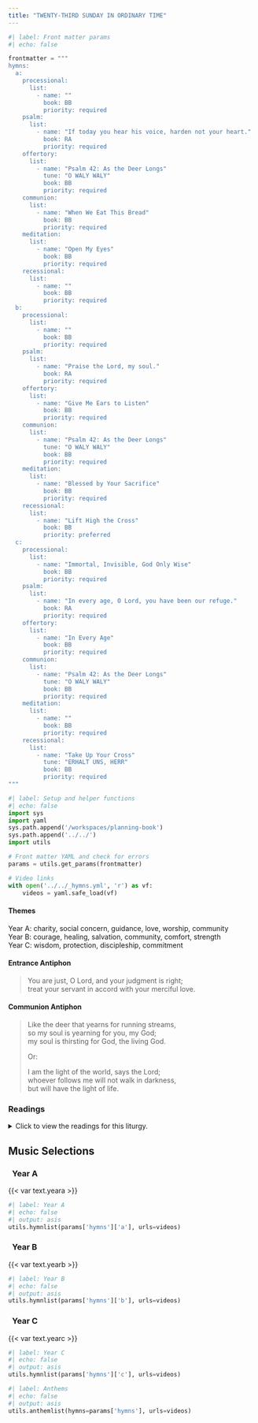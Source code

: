 ```yaml
---
title: "TWENTY-THIRD SUNDAY IN ORDINARY TIME"
---
```


```python
#| label: Front matter params
#| echo: false

frontmatter = """
hymns:
  a:
    processional:
      list:
        - name: ""
          book: BB
          priority: required
    psalm:
      list:
        - name: "If today you hear his voice, harden not your heart."
          book: RA
          priority: required
    offertory:
      list:
        - name: "Psalm 42: As the Deer Longs"
          tune: "O WALY WALY"
          book: BB
          priority: required
    communion:
      list:
        - name: "When We Eat This Bread"
          book: BB
          priority: required
    meditation:
      list:
        - name: "Open My Eyes"
          book: BB
          priority: required
    recessional:
      list:
        - name: ""
          book: BB
          priority: required
  b:
    processional:
      list:
        - name: ""
          book: BB
          priority: required
    psalm:
      list:
        - name: "Praise the Lord, my soul."
          book: RA
          priority: required
    offertory:
      list:
        - name: "Give Me Ears to Listen"
          book: BB
          priority: required
    communion:
      list:
        - name: "Psalm 42: As the Deer Longs"
          tune: "O WALY WALY"
          book: BB
          priority: required
    meditation:
      list:
        - name: "Blessed by Your Sacrifice"
          book: BB
          priority: required
    recessional:
      list:
        - name: "Lift High the Cross"
          book: BB
          priority: preferred
  c:
    processional:
      list:
        - name: "Immortal, Invisible, God Only Wise"
          book: BB
          priority: required
    psalm:
      list:
        - name: "In every age, O Lord, you have been our refuge."
          book: RA
          priority: required
    offertory:
      list:
        - name: "In Every Age"
          book: BB
          priority: required
    communion:
      list:
        - name: "Psalm 42: As the Deer Longs"
          tune: "O WALY WALY"
          book: BB
          priority: required
    meditation:
      list:
        - name: ""
          book: BB
          priority: required
    recessional:
      list:
        - name: "Take Up Your Cross"
          tune: "ERHALT UNS, HERR"
          book: BB
          priority: required
"""
```

```python
#| label: Setup and helper functions
#| echo: false
import sys
import yaml
sys.path.append('/workspaces/planning-book')
sys.path.append('../../')
import utils

# Front matter YAML and check for errors
params = utils.get_params(frontmatter)

# Video links
with open('../../_hymns.yml', 'r') as vf:
    videos = yaml.safe_load(vf)
```

:::  {.red}
#### **Themes**
:::

[Year A:]{.red} charity, social concern, guidance, love, worship,
community  
[Year B:]{.red} courage, healing, salvation, community, comfort,
strength  
[Year C:]{.red} wisdom, protection, discipleship, commitment  

:::  {.red}
#### **Entrance Antiphon**
:::

> You are just, O Lord, and your judgment is right;  
> treat your servant in accord with your merciful love. 

:::  {.red}
#### **Communion Antiphon**
:::

> Like the deer that yearns for running streams,  
> so my soul is yearning for you, my God;  
> my soul is thirsting for God, the living God.  
>
> [Or:]{.red}  
>
> I am the light of the world, says the Lord;  
> whoever follows me will not walk in darkness,  
> but will have the light of life.  

:::: {.content-visible when-format="html"}
::: {.red}
### Readings
:::

<details>
  <summary>Click to view the readings for this liturgy.</summary>

::: {.titlered}
### &nbsp; Year A
:::

::: {.red}
#### First Reading [Ezekiel 33:7-9]{style="float:right" .small}
:::

Thus says the LORD:  
You, son of man, I have appointed watchman for the house of Israel;  
when you hear me say anything, you shall warn them for me.  
If I tell the wicked, "O wicked one, you shall surely die,"  
and you do not speak out to dissuade the wicked from his way,  
the wicked shall die for his guilt,  
but I will hold you responsible for his death.  
But if you warn the wicked,  
trying to turn him from his way,  
and he refuses to turn from his way,  
he shall die for his guilt,  
but you shall save yourself.  

***

::: {.red}
#### Responsorial Psalm [Psalm 95:1-2, 6-7, 8-9]{style="float:right" .small}
:::

**[℟.]{.red}** **If today you hear his voice, harden not your hearts.**  

Come, let us sing joyfully to the LORD;  
let us acclaim the rock of our salvation.  
Let us come into his presence with thanksgiving;  
let us joyfully sing psalms to him. **[℟.]{.red}**  

Come, let us bow down in worship;  
let us kneel before the LORD who made us.  
For he is our God,  
and we are the people he shepherds, the flock he guides. **[℟.]{.red}**  

Oh, that today you would hear his voice:  
"Harden not your hearts as at Meribah,  
as in the day of Massah in the desert,  
where your fathers tempted me;  
they tested me though they had seen my works." **[℟.]{.red}**  

***

::: {.red}
#### Second Reading [Romans 13:8-10]{style="float:right" .small}
:::

Brothers and sisters:  
Owe nothing to anyone, except to love one another;  
for the one who loves another has fulfilled the law.  
The commandments, "You shall not commit adultery;  
you shall not kill; you shall not steal; you shall not covet,"  
and whatever other commandment there may be,  
are summed up in this saying, namely,  
"You shall love your neighbor as yourself."  
Love does no evil to the neighbor;  
hence, love is the fulfillment of the law.  

***

::: {.red}
#### Gospel Acclamation [2 Corinthians 5:19]{style="float:right" .small}
:::

**[℟.]{.red}** **Alleluia, alleluia.**  
God was reconciling the world to himself in Christ  
and entrusting to us the message of reconciliation. **[℟.]{.red}**  

***

::: {.red}
#### Gospel [Matthew 18:15-20]{style="float:right" .small}
:::

Jesus said to his disciples:  
"If your brother sins against you,  
go and tell him his fault between you and him alone.  
If he listens to you, you have won over your brother.  
If he does not listen,  
take one or two others along with you,  
so that 'every fact may be established  
on the testimony of two or three witnesses.'  
If he refuses to listen to them, tell the church.  
If he refuses to listen even to the church,  
then treat him as you would a Gentile or a tax collector.  
Amen, I say to you,  
whatever you bind on earth shall be bound in heaven,  
and whatever you loose on earth shall be loosed in heaven.  
Again, amen, I say to you,  
if two of you agree on earth  
about anything for which they are to pray,  
it shall be granted to them by my heavenly Father.  
For where two or three are gathered together in my name,  
there am I in the midst of them."  

::: {.centered}
{{< var symbols.cross >}} &nbsp; {{< var symbols.cross >}} &nbsp; {{< var symbols.cross >}}
:::

::: {.titlered}
### &nbsp; Year B
:::

::: {.red}
#### First Reading [Isaiah 35:4-7a]{style="float:right" .small}
:::

Thus says the LORD:  
Say to those whose hearts are frightened:  
Be strong, fear not!  
Here is your God,  
he comes with vindication;  
with divine recompense  
he comes to save you.  
Then will the eyes of the blind be opened,  
the ears of the deaf be cleared;  
then will the lame leap like a stag,  
then the tongue of the mute will sing.  
Streams will burst forth in the desert,  
and rivers in the steppe.  
The burning sands will become pools,  
and the thirsty ground, springs of water.  

***

::: {.red}
#### Responsorial Psalm [Psalm 146:6-7, 8-9, 9-10]{style="float:right" .small}
:::

**[℟.]{.red}** **Praise the Lord, my soul!**  
[Or:]{.red}  
**[℟.]{.red}** **Alleluia.**  

The God of Jacob keeps faith forever,  
secures justice for the oppressed,  
gives food to the hungry.  
The LORD sets captives free. **[℟.]{.red}**  

The LORD gives sight to the blind;  
the LORD raises up those who were bowed down.  
The LORD loves the just;  
the LORD protects strangers. **[℟.]{.red}**  

The fatherless and the widow the LORD sustains,  
but the way of the wicked he thwarts.  
The LORD shall reign forever;  
your God, O Zion, through all generations.  
Alleluia. **[℟.]{.red}**  

***

::: {.red}
#### Second Reading [James 2:1-5]{style="float:right" .small}
:::

My brothers and sisters, show no partiality  
as you adhere to the faith in our glorious Lord Jesus Christ.  
For if a man with gold rings and fine clothes  
comes into your assembly,  
and a poor person in shabby clothes also comes in,  
and you pay attention to the one wearing the fine clothes  
and say, “Sit here, please,”  
while you say to the poor one, “Stand there,” or “Sit at my feet,”  
have you not made distinctions among yourselves  
and become judges with evil designs?  

Listen, my beloved brothers and sisters.  
Did not God choose those who are poor in the world  
to be rich in faith and heirs of the kingdom  
that he promised to those who love him?  

***

::: {.red}
#### Gospel Acclamation [Cf. Matthew 4:23]{style="float:right" .small}
:::

**[℟.]{.red}** **Alleluia, alleluia.**  
Jesus proclaimed the Gospel of the kingdom  
and cured every disease among the people. **[℟.]{.red}**  

***

::: {.red}
#### Gospel [Mark 7:31-37]{style="float:right" .small}
:::

Again Jesus left the district of Tyre  
and went by way of Sidon to the Sea of Galilee,  
into the district of the Decapolis.  
And people brought to him a deaf man who had a speech impediment  
and begged him to lay his hand on him.  
He took him off by himself away from the crowd.  
He put his finger into the man’s ears  
and, spitting, touched his tongue;  
then he looked up to heaven and groaned, and said to him,  
“*Ephphatha!*” — that is, “Be opened!” —  
And immediately the man’s ears were opened,  
his speech impediment was removed,  
and he spoke plainly.  
He ordered them not to tell anyone.  
But the more he ordered them not to,  
the more they proclaimed it.  
They were exceedingly astonished and they said,  
“He has done all things well.  
He makes the deaf hear and the mute speak.”  

::: {.centered}
{{< var symbols.cross >}} &nbsp; {{< var symbols.cross >}} &nbsp; {{< var symbols.cross >}}
:::

::: {.titlered}
### &nbsp; Year C
:::

::: {.red}
#### First Reading [Wisdom 9:13-18b]{style="float:right" .small}
:::

Who can know God’s counsel,  
or who can conceive what the LORD intends?  
For the deliberations of mortals are timid,  
and unsure are our plans.  
For the corruptible body burdens the soul  
and the earthen shelter weighs down the mind that has many concerns.  
And scarce do we guess the things on earth,  
and what is within our grasp we find with difficulty;  
but when things are in heaven, who can search them out?  
Or who ever knew your counsel, except you had given wisdom  
and sent your holy spirit from on high?  
And thus were the paths of those on earth made straight.  

***

::: {.red}
#### Responsorial Psalm [Psalm 90:3-4, 5-6, 12-13, 14, 17]{style="float:right" .small}
:::

**[℟.]{.red}** **In every age, O Lord, you have been our refuge.**  

You turn man back to dust,  
saying, “Return, O children of men.”  
For a thousand years in your sight. 
are as yesterday, now that it is past,  
or as a watch of the night. **[℟.]{.red}**  

You make an end of them in their sleep;  
the next morning they are like the changing grass,  
Which at dawn springs up anew,  
but by evening wilts and fades. **[℟.]{.red}**  

Teach us to number our days aright,  
that we may gain wisdom of heart.  
Return, O LORD! How long?  
Have pity on your servants! **[℟.]{.red}**  

Fill us at daybreak with your kindness,  
that we may shout for joy and gladness all our days.  
And may the gracious care of the LORD our God be ours;  
prosper the work of our hands for us!  
Prosper the work of our hands! **[℟.]{.red}**  

***

::: {.red}
#### Second Reading [Philemon 9-10, 12-17]{style="float:right" .small}
:::

I, Paul, an old man,  
and now also a prisoner for Christ Jesus,  
urge you on behalf of my child Onesimus,  
whose father I have become in my imprisonment;  
I am sending him, that is, my own heart, back to you.  
I should have liked to retain him for myself,  
so that he might serve me on your behalf  
in my imprisonment for the gospel,  
but I did not want to do anything without your consent,  
so that the good you do might not be forced but voluntary.  
Perhaps this is why he was away from you for a while,  
that you might have him back forever,  
no longer as a slave  
but more than a slave, a brother,  
beloved especially to me, but even more so to you,  
as a man and in the Lord.  
So if you regard me as a partner, welcome him as you would me.  

***

::: {.red}
#### Gospel Acclamation [Psalm 119:135]{style="float:right" .small}
:::

**[℟.]{.red}** **Alleluia, alleluia.**  
Let your face shine upon your servant;  
and teach me your laws. **[℟.]{.red}**  

***

::: {.red}
#### Gospel [Luke 14:25-33]{style="float:right" .small}
:::

Great crowds were traveling with Jesus,  
and he turned and addressed them,  
“If anyone comes to me without hating his father and mother,  
wife and children, brothers and sisters,  
and even his own life,  
he cannot be my disciple.  
Whoever does not carry his own cross and come after me  
cannot be my disciple.  
Which of you wishing to construct a tower  
does not first sit down and calculate the cost  
to see if there is enough for its completion?  
Otherwise, after laying the foundation  
and finding himself unable to finish the work  
the onlookers should laugh at him and say,  
‘This one began to build but did not have the resources to finish.’  
Or what king marching into battle would not first sit down  
and decide whether with ten thousand troops  
he can successfully oppose another king  
advancing upon him with twenty thousand troops?  
But if not, while he is still far away,  
he will send a delegation to ask for peace terms.  
In the same way,  
anyone of you who does not renounce all his possessions  
cannot be my disciple.”  

::: {.centered}
{{< var symbols.cross >}} &nbsp; {{< var symbols.cross >}} &nbsp; {{< var symbols.cross >}}
:::

</details>
::::

::: {.red}
## Music Selections
:::

::: {.titlered}
### &nbsp; Year A
:::
{{< var text.yeara >}}

```python
#| label: Year A
#| echo: false
#| output: asis
utils.hymnlist(params['hymns']['a'], urls=videos)
```

::: {.titlered}
### &nbsp; Year B
:::
{{< var text.yearb >}}

```python
#| label: Year B
#| echo: false
#| output: asis
utils.hymnlist(params['hymns']['b'], urls=videos)
```

::: {.titlered}
### &nbsp; Year C
:::
{{< var text.yearc >}}

```python
#| label: Year C
#| echo: false
#| output: asis
utils.hymnlist(params['hymns']['c'], urls=videos)
```


```python
#| label: Anthems
#| echo: false
#| output: asis
utils.anthemlist(hymns=params['hymns'], urls=videos)
```
